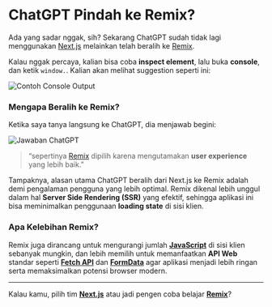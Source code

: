 # ChatGPT Pindah ke Remix?

Ada yang sadar nggak, sih? Sekarang ChatGPT sudah tidak lagi menggunakan [Next.js](https://nextjs.org/) melainkan telah beralih ke [Remix](https://remix.run/).

Kalau nggak percaya, kalian bisa coba **inspect element**,
lalu buka **console**, dan ketik `window.`.
Kalian akan melihat suggestion seperti ini:

![Contoh Console Output](/images/blog/chatgpt-use-remix.png)

### Mengapa Beralih ke Remix?

Ketika saya tanya langsung ke ChatGPT, dia menjawab begini:

![Jawaban ChatGPT](/images/blog/kenapa-chat-gpt-migrasi.png)

> “sepertinya [Remix](https://remix.run/) dipilih karena mengutamakan **user experience** yang lebih baik.”

Tampaknya, alasan utama ChatGPT beralih dari Next.js ke Remix adalah demi pengalaman pengguna yang lebih optimal.
Remix dikenal lebih unggul dalam hal **Server Side Rendering (SSR)** yang efektif,
sehingga aplikasi ini bisa meminimalkan penggunaan **loading state** di sisi klien.

### Apa Kelebihan Remix?

Remix juga dirancang untuk mengurangi jumlah **[JavaScript](https://developer.mozilla.org/en-US/docs/Web/JavaScript)** di sisi klien sebanyak mungkin,
dan lebih memilih untuk memanfaatkan **API Web** standar seperti **[Fetch API](https://developer.mozilla.org/en-US/docs/Web/API/Fetch_API)** dan **[FormData](https://developer.mozilla.org/en-US/docs/Web/API/FormData)**
agar aplikasi menjadi lebih ringan serta memaksimalkan potensi browser modern.

---

Kalau kamu, pilih tim **[Next.js](https://nextjs.org/)** atau jadi pengen coba belajar **[Remix](https://remix.run/)**?
